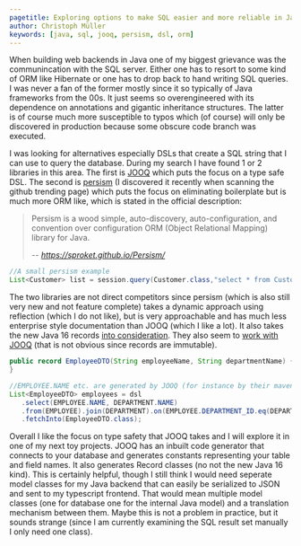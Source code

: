 ```yaml
---
pagetitle: Exploring options to make SQL easier and more reliable in Java
author: Christoph Müller
keywords: [java, sql, jooq, persism, dsl, orm]
---
```


When building web backends in Java one of my biggest grievance was the communincation with the SQL server. Either one has to resort to some kind of ORM like Hibernate or one has to drop back to hand writing SQL queries. I was never a fan of the former mostly since it so typically of Java frameworks from the 00s. It just seems so  overengineered with its dependence on annotations and gigantic inheritance structures. The latter is of course much more susceptible to typos which (of course) will only be discovered in production because some obscure code branch was executed.

I was looking for alternatives especially DSLs that create a SQL string that I can use to query the database. During my search I have found 1 or 2 libraries in this area. The first is [JOOQ](https://www.jooq.org/) which puts the focus on a type safe DSL. The second is [persism](https://sproket.github.io/Persism/) (I discovered it recently when scanning the github trending page) which puts the focus on eliminating boilerplate but is much more ORM like, which is stated in the official description:

> Persism is a wood simple, auto-discovery, auto-configuration, and convention over configuration ORM (Object Relational Mapping) library for Java.
> 
> -- <cite>https://sproket.github.io/Persism/</cite>

```java
//A small persism example
List<Customer> list = session.query(Customer.class,"select * from Customers where name = ?", "Fred");
```


The two libraries are not direct competitors since persism (which is also still very new and not feature complete) takes a dynamic approach using reflection (which I do not like), but is very approachable and has much less enterprise style documentation than JOOQ (which I like a lot). It also takes the new Java 16 records [into consideration](https://sproket.github.io/Persism/records.html). They also seem to [work with JOOQ](https://www.javacodegeeks.com/2021/04/java-16-records-with-jpa-and-jooq.html) (that is not obvious since records are immutable).

```java
public record EmployeeDTO(String employeeName, String departmentName) {
}

//EMPLOYEE.NAME etc. are generated by JOOQ (for instance by their maven plugin)
List<EmployeeDTO> employees = dsl
   .select(EMPLOYEE.NAME, DEPARTMENT.NAME)
   .from(EMPLOYEE).join(DEPARTMENT).on(EMPLOYEE.DEPARTMENT_ID.eq(DEPARTMENT.ID))
   .fetchInto(EmployeeDTO.class);
```

Overall I like the focus on type safety that JOOQ takes and I will explore it in one of my next toy projects. JOOQ has an inbuilt code generator that connects to your database and generates constants representing your table and field names. It also generates Record classes (no not the new Java 16 kind). This is certainly helpful, though I still think I would need seperate model classes for my Java backend that can easily be serialized to JSON and sent to my typescript frontend. That would mean multiple model classes (one for database one for the internal Java model) and a translation mechanism between them. Maybe this is not a problem in practice, but it sounds strange (since I am currently examining the SQL result set manually I only need one class).
